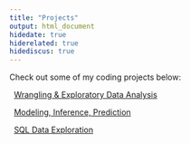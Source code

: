 ```yaml
---
title: "Projects"
output: html_document
hidedate: true
hiderelated: true
hidediscus: true
---
```


Check out some of my coding projects below:


<i class="fa fa-signal"></i> &nbsp; [Wrangling & Exploratory Data Analysis](/project/project1/)

<i class="fa fa-line-chart"></i> &nbsp; [Modeling, Inference, Prediction](/project/project2/)

<i class="fa fa-pie-chart"></i> &nbsp; [SQL Data Exploration](/project/project3/)

<!--
<i class="fa fa-pie-chart"></i> 
<i class="fa fa-tasks"></i> 
-->
